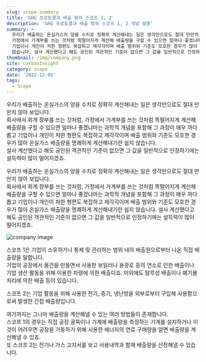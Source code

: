 ```yaml
---
slug: scope-summary
title: 'GHG 프로토콜과 배출 범위 스코프 1, 2'
description: 'GHG 프로토콜과 배출 범위 스코프 1, 2 개념 설명'
summary: >-
  우리가 배출하는 온실가스의 양을 수치로 정확히 계산해내는 일은 생각만으로도 절대 만만치 않아 보입니다. 회사에서 회계 장부를 쓰는 것처럼,
  가정에서 가계부를 쓰는 것처럼 똑떨어지게 계산해 배출량을 구할 수 있으면 얼마나 좋겠냐마는 과학적 개념을 포함해 그 과정이 매우 까다롭고
  기업이나 개인이 처한 형편도 복잡하고 제각각이며 배출 범위와 기준도 모호한 경우가 많아 온실가스 배출량을 명쾌하게 계산해내기란 쉽지
  않습니다. 설사 계산했다고 해도 공인된 객관적인 기준이 없으면 그 값을 일반적으로 인정하기에는 설득력이 많이 떨어지겠죠.
thumbnail: /img/company.png
site: carbonInsight
category: scope
date: '2022-12-05'
tags:
  - Scope
---
```


우리가 배출하는 온실가스의 양을 수치로 정확히 계산해내는 일은 생각만으로도 절대 만만치 않아 보입니다. \
회사에서 회계 장부를 쓰는 것처럼, 가정에서 가계부를 쓰는 것처럼 똑떨어지게 계산해 배출량을 구할 수 있으면 얼마나 좋겠냐마는 과학적 개념을 포함해 그 과정이 매우 까다롭고 기업이나 개인이 처한 형편도 복잡하고 제각각이며 배출 범위와 기준도 모호한 경우가 많아 온실가스 배출량을 명쾌하게 계산해내기란 쉽지 않습니다. \
설사 계산했다고 해도 공인된 객관적인 기준이 없으면 그 값을 일반적으로 인정하기에는 설득력이 많이 떨어지겠죠.

우리가 배출하는 온실가스의 양을 수치로 정확히 계산해내는 일은 생각만으로도 절대 만만치 않아 보입니다. \
회사에서 회계 장부를 쓰는 것처럼, 가정에서 가계부를 쓰는 것처럼 똑떨어지게 계산해 배출량을 구할 수 있으면 얼마나 좋겠냐마는 과학적 개념을 포함해 그 과정이 매우 까다롭고 기업이나 개인이 처한 형편도 복잡하고 제각각이며 배출 범위와 기준도 모호한 경우가 많아 온실가스 배출량을 명쾌하게 계산해내기란 쉽지 않습니다. 설사 계산했다고 해도 공인된 객관적인 기준이 없으면 그 값을 일반적으로 인정하기에는 설득력이 많이 떨어지겠죠.

![company image ](/img/company.png "기업 활동을 위해 사용한 전기, 증기, 냉난방을 외부로부터 구입해 사용함으로써 발생하는 간접 배출량을 '스코프 2'라고 한다. 이미지 출처: 픽사베아")

스코프 1은 기업이 소유하거나 통제 및 관리하는 범위 내의 배출원으로부터 나온 직접 배출량을 말합니다. \
기업의 공장에서 물건을 만들면서 사용한 보일러나 용광로 등의 연소로 인한 배출이나 기업 생산 활동을 위해 이용한 차량에 의한 배출이죠. 이외에도 탈루성 배출이나 폐기물 처리에 의한 배출 등이 있습니다.

스코프 2는 기업 활동을 위해 사용한 전기, 증기, 냉난방을 외부로부터 구입해 사용함으로써 발생한 간접 배출량입니다.

여기까지는 그나마 배출량을 계산해낼 수 있는 여러 방법들이 존재합니다. \
스코프 1의 경우는 직접 공장 굴뚝이나 기계에 배출량을 측정하는 기계를 설치하거나 이것이 어려우면 공장을 가동하기 위해 사용한 에너지의 연료 구매량을 알면 배출량을 계산해낼 수 있죠. \
또 스코프 2는 전기나 가스 고지서를 보고 사용내역과 함께 배출량을 산정해낼 수 있습니다.
